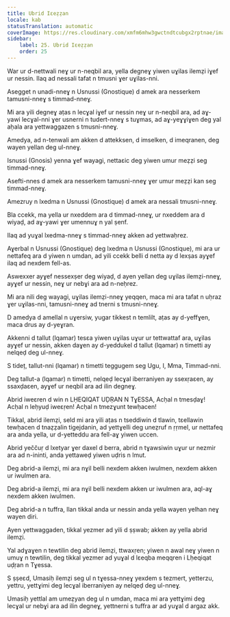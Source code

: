 ```yaml
---
title: Ubrid Iɛeẓẓan
locale: kab
statusTranslation: automatic
coverImage: https://res.cloudinary.com/xmfm6mhw3gwctndtcubgx2rptnae/image/upload/v1741354419/small_cover_la_gran_rebelion_28716e29d2.webp
sidebar:
    label: 25. Ubrid Iɛeẓẓan
    order: 25
---
```

War ur d-nettwali neɣ ur n-neqbil ara, yella degneɣ yiwen uɣilas ilemẓi iɣef ur nessin. Ilaq ad nessali tafat n tmusni ɣer uɣilas-nni.

Asegget n unadi-nneɣ n Usnussi (Gnostique) d amek ara nesserkem tamusni-nneɣ s timmad-nneɣ.

Mi ara yili degneɣ aṭas n lecɣal iɣef ur nessin neɣ ur n-neqbil ara, ad aɣ-yawi lecɣal-nni ɣer usnerni n tudert-nneɣ s tuɣmas, ad aɣ-yeɣɣiɣen deg yal aḥala ara yettwaggazen s tmusni-nneɣ.

Amedya, ad n-tenwali am akken d attekksen, d imselken, d imeqranen, deg wayen yellan deg ul-nneɣ.

Isnussi (Gnosis) yenna ɣef wayagi, nettaɛic deg yiwen umur meẓẓi seg timmad-nneɣ.

Asefti-nnes d amek ara nesserkem tamusni-nneɣ ɣer umur meẓẓi kan seg timmad-nneɣ.

Amezruy n lxedma n Usnussi (Gnostique) d amek ara nessali tmusni-nneɣ.

Bla ccekk, ma yella ur nxeddem ara d timmad-nneɣ, ur nxeddem ara d wiyaḍ, ad aɣ-yawi ɣer umennuɣ n yal ṣenf.

Ilaq ad yuɣal lxedma-nneɣ s timmad-nneɣ akken ad yettwaḥrez.

Aɣerbal n Usnussi (Gnostique) deg lxedma n Usnussi (Gnostique), mi ara ur nettafeq ara d yiwen n umdan, ad yili ccekk belli d netta ay d lexṣas ayɣef ilaq ad nexdem fell-as.

Aswexxer ayɣef nessexṣer deg wiyaḍ, d ayen yellan deg uɣilas ilemẓi-nneɣ, ayɣef ur nessin, neɣ ur nebɣi ara ad n-neḥrez.

Mi ara nili deg wayagi, uɣilas ilemẓi-nneɣ yeqqen, maca mi ara tafat n uḥraz ɣer uɣilas-nni, tamusni-nneɣ ad tnerni s tmusni-nneɣ.

D amedya d amellal n uɣersiw, yugar tikkest n temlilt, aṭas ay d-yeffɣen, maca drus ay d-yeɣran.

Akkenni d tallut (lqamar) tesɛa yiwen uɣilas uɣur ur tettwattaf ara, uɣilas ayɣef ur nessin, akken daɣen ay d-yeddukel d tallut (lqamar) n timetti ay nelqeḍ deg ul-nneɣ.

S tideț, tallut-nni (lqamar) n timetti teggugem seg Ugu, I, Mma, Timmad-nni.

Deg tallut-a (lqamar) n timetti, nelqeḍ lecɣal iberraniyen ay ssexṛaɛen, ay ssaxḍaɛen, ayɣef ur neqbil ara ad ilin degneɣ.

Abrid iweɛren d win n LḤEQIQAT UḌṚAN N TɣESSA, Acḥal n tmesḍaɣ! Acḥal n leḥyuḍ iweɛṛen! Acḥal n tmezɣunt tewḥacen!

Tikkal, abrid ilemẓi, seld mi ara yili aṭas n tseddiwin d tlawin, tɛellawin tewḥacen d tnaẓẓalin tigejdanin, ad yettɣelli deg uneẓruf n ṛṛmel, ur nettafeq ara anda yella, ur d-yetteddu ara fell-aɣ yiwen uccen.

Abrid yeččuṛ d lxetyar ɣer daxel d berra, abrid n tɣawsiwin uɣur ur nezmir ara ad n-ininti, anda yettaweḍ yiwen uḍris n lmut.

Deg abrid-a ilemẓi, mi ara nɣil belli nexdem akken iwulmen, nexdem akken ur iwulmen ara.

Deg abrid-a ilemẓi, mi ara nɣil belli nexdem akken ur iwulmen ara, aql-aɣ nexdem akken iwulmen.

Deg abrid-a n tuffra, llan tikkal anda ur nessin anda yella wayen yelhan neɣ wayen diri.

Ayen yettwaggaden, tikkal yezmer ad yili d ṣṣwab; akken ay yella abrid ilemẓi.

Yal adɣaɣen n tewtilin deg abrid ilemẓi, ttwaxṛen; yiwen n awal neɣ yiwen n umuɣ n tewtilin, deg tikkal yezmer ad yuɣal d lɛeqba meqqren i Lḥeqiqat uḍṛan n Tɣessa.

S ṣṣeɛd, Umasiḥ ilemẓi seg ul n tɣessa-nneɣ yexdem s tezmert, yetterzu, yettru, yettɣimi deg lecɣal iberraniyen ay nelqeḍ deg ul-nneɣ.

Umasiḥ yettlal am umeẓyan deg ul n umdan, maca mi ara yettɣimi deg lecɣal ur nebɣi ara ad ilin degneɣ, yettnerni s tuffra ar ad yuɣal d argaz akk.

